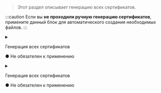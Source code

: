 
> Этот раздел описывает генерацию всех сертификатов.

:::caution
Если вы **не проходили ручную генерацию сертификатов**, примените данный блок для автоматического создания необходимых файлов.
:::

<Tabs groupId="current-master">
  <TabItem value="Init" label="Init">
    <details>
      <summary>
        <div style={{ display: 'flex', justifyContent: 'space-between', flexWrap: 'wrap' }}>
          <p style={{ marginBottom: 0 }}>Генерация всех сертификатов</p>
          <p className="obligatory-note-green">● Не обязателен к применению</p>
        </div>
      </summary>
      <InitCertsGen />
    </details>
  </TabItem>

  <TabItem value="Join" label="Join">
    <details>
      <summary>
        <div style={{ display: 'flex', justifyContent: 'space-between', flexWrap: 'wrap' }}>
          <p style={{ marginBottom: 0 }}>Генерация всех сертификатов</p>
          <p className="obligatory-note-green">● Не обязателен к применению</p>
        </div>
      </summary>
      :::warning Обратите ВНИМАНИЕ!

      Данный раздел зависит от следующих разделов:
      - [CA Download](/tech-docs/kubernetes/certificates/center-authority/all-ca).
      :::
      <JoinCertsGen />
    </details>
  </TabItem>
</Tabs>
